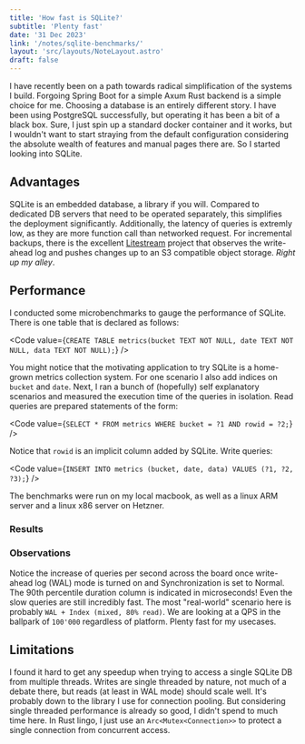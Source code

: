 ```yaml
---
title: 'How fast is SQLite?'
subtitle: 'Plenty fast'
date: '31 Dec 2023'
link: '/notes/sqlite-benchmarks/'
layout: 'src/layouts/NoteLayout.astro'
draft: false
---
```



I have recently been on a path towards radical simplification of the systems I build. Forgoing
Spring Boot for a simple Axum Rust backend is a simple choice for me. Choosing a database is
an entirely different story. I have been using PostgreSQL successfully, but operating it has
been a bit of a black box. Sure, I just spin up a standard docker container and it works, but
I wouldn't want to start straying from the default configuration considering the absolute
wealth of features and manual pages there are. So I started looking into SQLite.

## Advantages

SQLite is an embedded database, a library if you will. Compared to dedicated DB servers that
need to be operated separately, this simplifies the deployment significantly. Additionally,
the latency of queries is extremly low, as they are more function call than networked request.
For incremental backups, there is the excellent [Litestream](https://litestream.io/)
project that observes the write-ahead log and pushes changes up to an S3 compatible object storage.
_Right up my alley_.

## Performance

I conducted some microbenchmarks to gauge the performance of SQLite. There is one table that
is declared as follows:

<Code
	value={`CREATE TABLE metrics(bucket TEXT NOT NULL, date TEXT NOT NULL, data TEXT NOT NULL);`}
/>

You might notice that the motivating application to try SQLite is a home-grown metrics
collection system. For one scenario I also add indices on `bucket` and `date`. Next,
I ran a bunch of (hopefully) self explanatory scenarios and measured the execution time of the
queries in isolation. Read queries are prepared statements of the form:

<Code value={`SELECT * FROM metrics WHERE bucket = ?1 AND rowid = ?2;`} />

Notice that `rowid` is an implicit column added by SQLite. Write queries:

<Code value={`INSERT INTO metrics (bucket, date, data) VALUES (?1, ?2, ?3);`} />

The benchmarks were run on my local macbook, as well as a linux ARM server and a linux x86
server on Hetzner.

### Results

<ResultsMac />
<ResultsArm />
<Resultsx86 />

### Observations

Notice the increase of queries per second across the board once write-ahead log (WAL) mode is
turned on and Synchronization is set to Normal. The 90th percentile duration column is
indicated in microseconds! Even the slow queries are still incredibly fast. The most
"real-world" scenario here is probably `WAL + Index (mixed, 80% read)`. We are looking at
a QPS in the ballpark of `100'000` regardless of platform. Plenty fast for my usecases.

## Limitations

I found it hard to get any speedup when trying to access a single SQLite DB from multiple
threads. Writes are single threaded by nature, not much of a debate there, but reads (at least
in WAL mode) should scale well. It's probably down to the library I use for connection
pooling. But considering single threaded performance is already so good, I didn't spend to
much time here. In Rust lingo, I just use an `Arc<Mutex<Connection>>` to protect
a single connection from concurrent access.
